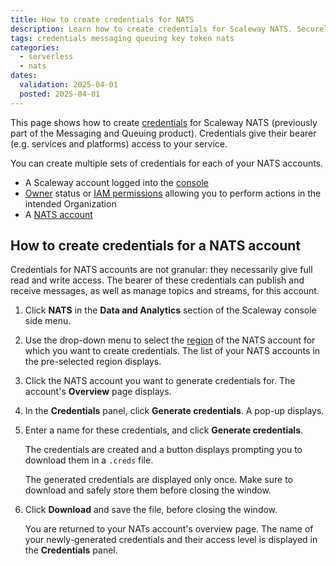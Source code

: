 ```yaml
---
title: How to create credentials for NATS
description: Learn how to create credentials for Scaleway NATS. Securely manage access, and ensure seamless integration with this step-by-step guide.
tags: credentials messaging queuing key token nats
categories:
  - serverless
  - nats 
dates:
  validation: 2025-04-01
  posted: 2025-04-01
---
```




This page shows how to create [credentials](/nats/concepts/#credentials) for Scaleway NATS (previously part of the Messaging and Queuing product). Credentials give their bearer (e.g. services and platforms) access to your service. 

You can create multiple sets of credentials for each of your NATS accounts.

<Requirements />

- A Scaleway account logged into the [console](https://console.scaleway.com)
- [Owner](/iam/concepts/#owner) status or [IAM permissions](/iam/concepts/#permission) allowing you to perform actions in the intended Organization
- A [NATS account](/nats/how-to/create-account/)

## How to create credentials for a NATS account

Credentials for NATS accounts are not granular: they necessarily give full read and write access. The bearer of these credentials can publish and receive messages, as well as manage topics and streams, for this account.

1. Click **NATS** in the **Data and Analytics** section of the Scaleway console side menu. 

2. Use the drop-down menu to select the [region](/nats/concepts/#region) of the NATS account for which you want to create credentials. The list of your NATS accounts in the pre-selected region displays.

3. Click the NATS account you want to generate credentials for. The account's **Overview** page displays.

    <Lightbox image={image} alt="In the Scaleway console, the Overview tab of a NATS account is displayed. Three panels are visible: account information (URL and region), Credentials, adn Delete NATS account." />

4. In the **Credentials** panel, click **Generate credentials**. A pop-up displays.

5. Enter a name for these credentials, and click **Generate credentials**.

    The credentials are created and a button displays prompting you to download them in a `.creds` file.

    <Lightbox image={image2} alt="In the Scaleway console, a screen shows that a .creds key file has been generated, which the user is prompted to download." />
    
    <Message type="important">
      The generated credentials are displayed only once. Make sure to download and safely store them before closing the window.
    </Message>

6. Click **Download** and save the file, before closing the window.

    You are returned to your NATs account's overview page. The name of your newly-generated credentials and their access level is displayed in the **Credentials** panel.